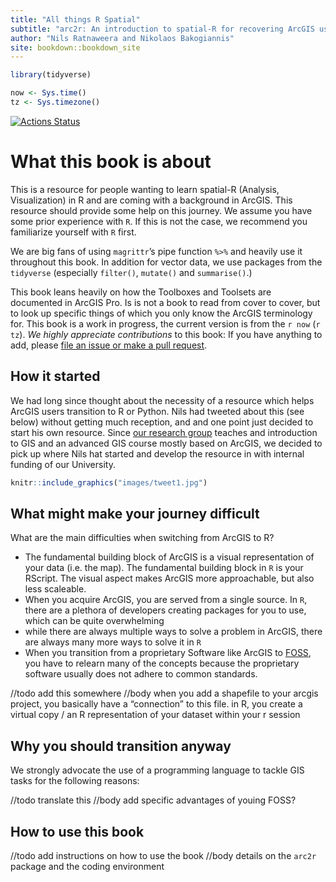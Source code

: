 ```yaml
---
title: "All things R Spatial"
subtitle: "arc2r: An introduction to spatial-R for recovering ArcGIS users"
author: "Nils Ratnaweera and Nikolaos Bakogiannis"
site: bookdown::bookdown_site
---
```



```r
library(tidyverse)

now <- Sys.time()
tz <- Sys.timezone()
```

[![Actions Status](https://github.com/arc2r/book/workflows/bookdown/badge.svg)](https://github.com/arc2r/book/actions)


# What this book is about

This is a resource for people wanting to learn spatial-R (Analysis, Visualization) in R and are coming with a background in ArcGIS. This resource should provide some help on this journey. We assume you have some prior experience with `R`. If this is not the case, we recommend you familiarize yourself with `R` first. 

We are big fans of using `magrittr`'s pipe function `%>%` and heavily use it throughout this book. In addition for vector data, we use packages from the `tidyverse` (especially `filter()`, `mutate()` and `summarise()`.)

This book leans heavily on how the Toolboxes and Toolsets are documented in ArcGIS Pro. Is is not a book to read from cover to cover, but to look up specific things of which you only know the ArcGIS terminology for. This book is a work in progress, the current version is from the `r now` (`r tz`). *We highly appreciate contributions* to this book: If you have anything to add, please [file an issue or make a pull request](https://github.com/arc2r/book).  

## How it started

We had long since thought about the necessity of a resource which helps ArcGIS users transition to R or Python. Nils had tweeted about this (see below) without getting much reception, and and one point just decided to start his own resource. Since [our research group](gis.lsfm.zhaw.ch/) teaches and introduction to GIS and an advanced GIS course mostly based on ArcGIS, we decided to pick up where Nils hat started and develop the resource in with internal funding of our University. 




```r
knitr::include_graphics("images/tweet1.jpg")
```

## What might make your journey difficult

What are the main difficulties when switching from ArcGIS to R? 

- The fundamental building block of ArcGIS is a visual representation of your data (i.e. the map). The fundamental building block in `R` is your RScript. The visual aspect makes ArcGIS more approachable, but also less scaleable.
- When you acquire ArcGIS, you are served from a single source. In `R`, there are a plethora of developers creating packages for you to use, which can be quite overwhelming
- while there are always multiple ways to solve a problem in ArcGIS, there are always many more ways to solve it in `R`
- When you transition from a proprietary Software like ArcGIS to [FOSS](https://en.wikipedia.org/wiki/Free_and_open-source_software), you have to relearn many of the concepts because the proprietary software usually does not adhere to common standards.


//todo add this somewhere
//body when you add a shapefile to your arcgis project, you basically have a "connection" to this file. in R, you create a virtual copy / an R representation of your dataset within your r session

## Why you should transition anyway

We strongly advocate the use of a programming language to tackle GIS tasks for the following reasons:

//todo translate this
//body add specific advantages of youing FOSS?
<!-- Ich Programmieren, weil ich damit: -->
<!-- 1. … repetitive Tasks automatisieren kann -->
<!-- 2. … übertragbare «Tools» bauen kann -->
<!-- 3. … mehr Flexibilität und «Power» habe -->
<!-- 4. … zu Grunde liegende Funktionen besser verstehe -->
<!-- 5. … bessere Möglichkeiten habe zu Kollaborieren -->
<!-- 6. … bessere Möglichkeiten habe, Hilfe zu erhalten -->
<!-- 7.… reproduzierbar arbeite -->


## How to use this book

//todo add instructions on how to use the book
//body details on the `arc2r` package and the coding environment





